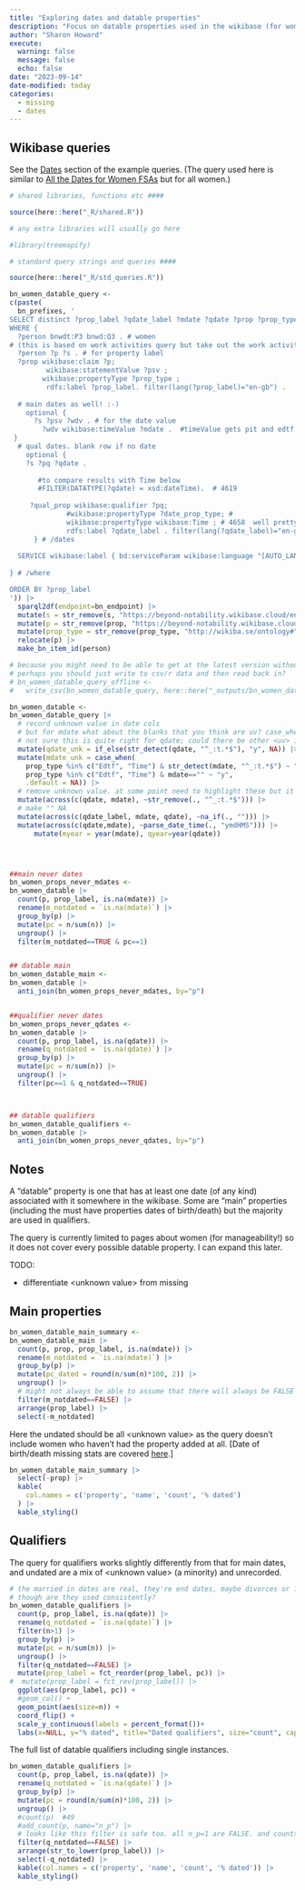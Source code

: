 ```yaml
---
title: "Exploring dates and datable properties"
description: "Focus on datable properties used in the wikibase (for women)."
author: "Sharon Howard"
execute: 
  warning: false
  message: false
  echo: false 
date: "2023-09-14"
date-modified: today
categories: 
  - missing
  - dates
---
```


## Wikibase queries

See the [Dates](https://beyond-notability.wikibase.cloud/wiki/Project:SPARQL/examples#Dates) section of the example queries. (The query used here is similar to [All the Dates for Women FSAs](https://beyond-notability.wikibase.cloud/wiki/Project:SPARQL/examples#All_the_Dates_for_Women_FSAs) but for all women.)

```r
# shared libraries, functions etc ####

source(here::here("_R/shared.R"))

# any extra libraries will usually go here 

#library(treemapify)

# standard query strings and queries ####

source(here::here("_R/std_queries.R"))
```


```r
bn_women_datable_query <-
c(paste(
  bn_prefixes, '
SELECT distinct ?prop_label ?qdate_label ?mdate ?qdate ?prop ?prop_type  ?s ?person
WHERE {
  ?person bnwdt:P3 bnwd:Q3 . # women
# (this is based on work activities query but take out the work activities constraints)  
  ?person ?p ?s . # for property label
  ?prop wikibase:claim ?p;       
         wikibase:statementValue ?psv ;  
        wikibase:propertyType ?prop_type ;  
         rdfs:label ?prop_label. filter(lang(?prop_label)="en-gb") .  
    
  # main dates as well! :-)
    optional {
      ?s ?psv ?wdv . # for the date value
        ?wdv wikibase:timeValue ?mdate .  #timeValue gets pit and edtf wait what why dont you use it for qualifiers
 }
  # qual dates. blank row if no date
    optional {
    ?s ?pq ?qdate . 
      
       #to compare results with Time below
       #FILTER(DATATYPE(?qdate) = xsd:dateTime).  # 4619
      
     ?qual_prop wikibase:qualifier ?pq;      
              #wikibase:propertyType ?date_prop_type; # 
              wikibase:propertyType wikibase:Time ; # 4658  well pretty close! 
              rdfs:label ?qdate_label . filter(lang(?qdate_label)="en-gb") . # what kind of date is it.
      } # /dates
   
  SERVICE wikibase:label { bd:serviceParam wikibase:language "[AUTO_LANGUAGE],en-gb". } 
  
} # /where

ORDER BY ?prop_label
')) |>
  sparql2df(endpoint=bn_endpoint) |>
  mutate(s = str_remove(s, "https://beyond-notability.wikibase.cloud/entity/statement/")) |>
  mutate(p = str_remove(prop, "https://beyond-notability.wikibase.cloud/entity/")) |>
  mutate(prop_type = str_remove(prop_type, "http://wikiba.se/ontology#")) |>
  relocate(p) |>
  make_bn_item_id(person) 

# because you might need to be able to get at the latest version without internet access...
# perhaps you should just write to csv/r data and then read back in?
# bn_women_datable_query_offline <-
#   write_csv(bn_women_datable_query, here::here("_outputs/bn_women_datable_query_offline.csv"), na="")
```


```r
bn_women_datable <-
bn_women_datable_query |>
  # record unknown value in date cols
  # but for mdate what about the blanks that you think are uv? case_when to handle either.
  # not sure this is quite right for qdate; could there be other <uv> in the col that aren't dates?
  mutate(qdate_unk = if_else(str_detect(qdate, "^_:t.*$"), "y", NA)) |>
  mutate(mdate_unk = case_when(
    prop_type %in% c("Edtf", "Time") & str_detect(mdate, "^_:t.*$") ~ "y", 
    prop_type %in% c("Edtf", "Time") & mdate=="" ~ "y",
    .default = NA)) |>
  # remove unknown value. at some point need to highlight these but it can wait
  mutate(across(c(qdate, mdate), ~str_remove(., "^_:t.*$"))) |>
  # make "" NA
  mutate(across(c(qdate_label, mdate, qdate), ~na_if(., ""))) |>
  mutate(across(c(qdate,mdate), ~parse_date_time(., "ymdHMS"))) |>
      mutate(myear = year(mdate), qyear=year(qdate))




##main never dates
bn_women_props_never_mdates <-
bn_women_datable |>
  count(p, prop_label, is.na(mdate)) |>
  rename(m_notdated = `is.na(mdate)`) |>
  group_by(p) |>
  mutate(pc = n/sum(n)) |>
  ungroup() |>
  filter(m_notdated==TRUE & pc==1)


## datable main
bn_women_datable_main <-
bn_women_datable |>
  anti_join(bn_women_props_never_mdates, by="p")


##qualifier never dates
bn_women_props_never_qdates <-
bn_women_datable |>
  count(p, prop_label, is.na(qdate)) |>
  rename(q_notdated = `is.na(qdate)`) |>
  group_by(p) |>
  mutate(pc = n/sum(n)) |>
  ungroup() |>
  filter(pc==1 & q_notdated==TRUE)



## datable qualifiers
bn_women_datable_qualifiers <-
bn_women_datable |>
  anti_join(bn_women_props_never_qdates, by="p")

```



## Notes

A "datable" property is one that has at least one date (of any kind) associated with it somewhere in the wikibase. Some are "main" properties (including the must have properties dates of birth/death) but the majority are used in qualifiers. 

The query is currently limited to pages about women (for manageability!) so it does not cover every possible datable property. I can expand this later.

TODO: 

- differentiate &lt;unknown value&gt; from missing


## Main properties

```r
bn_women_datable_main_summary <-
bn_women_datable_main |>
  count(p, prop, prop_label, is.na(mdate)) |>
  rename(m_notdated = `is.na(mdate)`) |>
  group_by(p) |>
  mutate(pc_dated = round(n/sum(n)*100, 2)) |>
  ungroup() |>
  # might not always be able to assume that there will always be FALSE for all props...
  filter(m_notdated==FALSE) |>
  arrange(prop_label) |>
  select(-m_notdated)

```

Here the undated should be all &lt;unknown value&gt; as the query doesn't include women who haven't had the property added at all. [Date of birth/death missing stats are covered [here](http://sharonhoward.org/bn/bn_notes/posts/missing-data-2023-09-01/).]

```r
bn_women_datable_main_summary |>
  select(-prop) |>
  kable(
    col.names = c('property', 'name', 'count', '% dated')
  ) |>
  kable_styling()
```






## Qualifiers

The query for qualifiers works slightly differently from that for main dates, and undated are a mix of &lt;unknown value&gt; (a minority) and unrecorded.

```r
# the married in dates are real, they're end dates, maybe divorces or ?widowing? before a subsequent marriage.
# though are they used consistently?
bn_women_datable_qualifiers |>
  count(p, prop_label, is.na(qdate)) |>
  rename(q_notdated = `is.na(qdate)`) |>
  filter(n>1) |>
  group_by(p) |>
  mutate(pc = n/sum(n)) |>
  ungroup() |> 
  filter(q_notdated==FALSE) |>
  mutate(prop_label = fct_reorder(prop_label, pc)) |>
#  mutate(prop_label = fct_rev(prop_label)) |>
  ggplot(aes(prop_label, pc)) +
  #geom_col() +
  geom_point(aes(size=n)) +
  coord_flip() +
  scale_y_continuous(labels = percent_format())+
  labs(x=NULL, y="% dated", title="Dated qualifiers", size="count", caption = "count>1")
```


The full list of datable qualifiers including single instances.

```r
bn_women_datable_qualifiers |>
  count(p, prop_label, is.na(qdate)) |>
  rename(q_notdated = `is.na(qdate)`) |>
  group_by(p) |>
  mutate(pc = round(n/sum(n)*100, 2)) |>
  ungroup() |> 
  #count(p)  #49
  #add_count(p, name="n_p") |>
  # looks like this filter is safe too. all n_p=1 are FALSE. and counts match. but could it change?
  filter(q_notdated==FALSE) |>
  arrange(str_to_lower(prop_label)) |>
  select(-q_notdated) |>
  kable(col.names = c('property', 'name', 'count', '% dated')) |>
  kable_styling()

```
